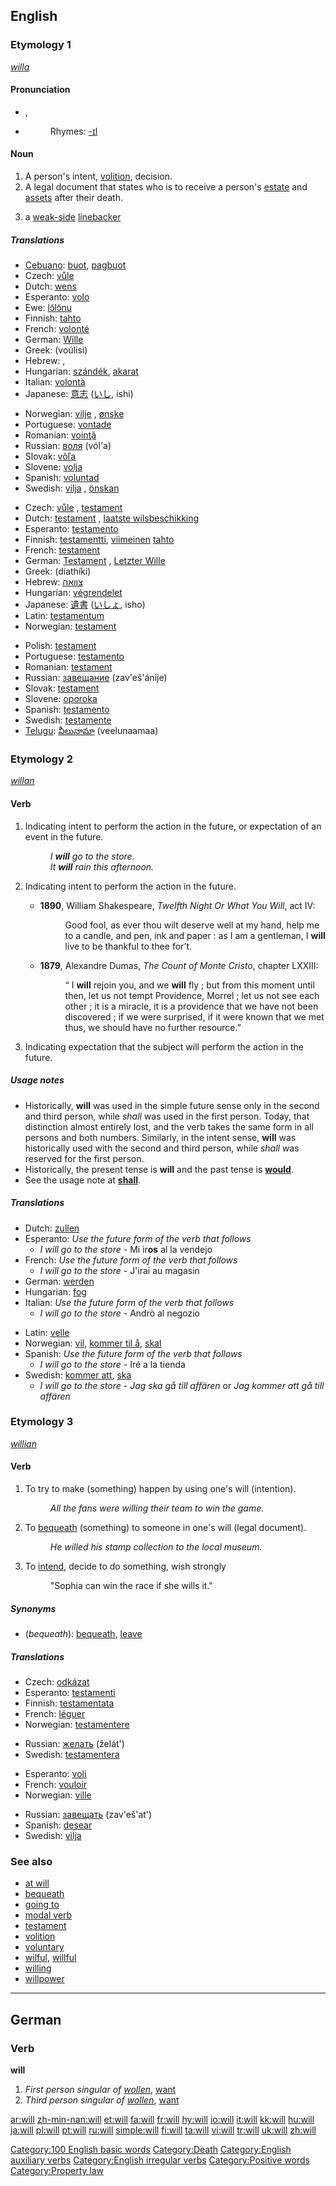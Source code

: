 {{see|Will}}
{{wikipedia}}
==English==

{{rank|said|would|been|47|will|no|them|when}}

===Etymology 1===
{{OE.}} ''[[willa]]''

====Pronunciation====
{{rfc-level|check placement of Pronunciation}}
* {{IPA|[[RP]] /wɪl/}}, {{SAMPA|/wIl/}}
*{{audio|en-us-will.ogg|Audio (US)}}
*:Rhymes: [[Rhymes:English:-ɪl|-ɪl]]

====Noun====
{{en-noun}}

# <!--DefA-->A person's intent, [[volition]], decision.
# <!--DefB-->A legal document that states who is to receive a person's [[estate]] and [[asset]]s after their death.
# {{fb}} a [[weak side|weak-side]] [[linebacker]]

=====Translations=====
<!--DefA-->
{{trans-top|volition}}
*[[Cebuano]]: [[buot]], [[pagbuot]]
*Czech: [[vůle]] {{f}}
*Dutch: [[wens]] {{m}}
*Esperanto: [[volo]]
*Ewe: [[lɔ̃lɔ̃nu]] {{n}}
*Finnish: [[tahto]]
*French: [[volonté]] {{f}}
*German: [[Wille]] {{m}}
*Greek: {{t-|el|βούληση|f|}} (voúlisi)
*Hebrew: {{he-translation|רצון|r"tzon}} {{m}}, {{he-translation|אבה|avah}}
*Hungarian: [[szándék]], [[akarat]]
*Italian: [[volontà]] {{f}}
*Japanese: [[意志]] ([[いし]], ishi)
{{trans-mid}}
*Norwegian: [[vilje]] {{m}}, [[ønske]] {{n}}
*Portuguese: [[vontade]] {{f}}
*Romanian: [[voinţă]] {{f}}
*Russian: [[воля]] (vól'a) {{f}}
*Slovak: [[vôľa]] {{f}}
*Slovene: [[volja]] {{f}}
*Spanish: [[voluntad]] {{f}}
*Swedish: [[vilja]] {{c}}, [[önskan]] {{c}}
{{trans-bottom}}

<!--DefB-->
{{trans-top|legal document}}
*Czech: [[vůle]] {{f}}, [[testament#Czech|testament]] {{m}}
*Dutch: [[testament]] {{n}}, [[laatste wilsbeschikking]] {{f}}
*Esperanto: [[testamento#Esperanto|testamento]]
*Finnish: [[testamentti]], [[viimeinen]] [[tahto]]
*French: [[testament#French|testament]] {{m}}
*German: [[Testament]] {{n}}, [[Letzter Wille]] {{m}}
*Greek: {{t-|el|διαθήκη|f|}} (diathíki)
*Hebrew: [[צוואה]] {{f}}
*Hungarian: [[végrendelet]]
*Japanese: [[遺書]] ([[いしょ]], isho)
*Latin: [[testamentum]] {{n}}
*Norwegian: [[testament]] {{n}}
{{trans-mid}}
*Polish: [[testament#Polish|testament]] {{m}}
*Portuguese: [[testamento#Portuguese|testamento]] {{m}}
*Romanian: [[testament#Romanian|testament]] {{n}}
*Russian: [[завещание]] (zav'eš'ánije) {{n}}
*Slovak: [[testament#Slovak|testament]] {{m}}
*Slovene: [[oporoka]] {{f}}
*Spanish: [[testamento]] {{m}}
*Swedish: [[testamente]] {{n}}
*[[Telugu]]: [[వీలునామా]] (veelunaamaa)
{{trans-bottom}}

===Etymology 2===
{{OE.}} ''[[willan]]''

====Verb====
{{en-verb|inf=-|will|-|would|-}}

# Indicating intent to perform the action in the future, or expectation of an event in the future.
#:''I '''will''' go to the store.''
#:''It '''will''' rain this afternoon.''
# {{context|dated|first person only}} Indicating intent to perform the action in the future.
#* '''1890''', William Shakespeare, ''Twelfth Night Or What You Will'', act IV:
#*: Good fool, as ever thou wilt deserve well at my hand, help me to a candle, and pen, ink and paper : as I am a gentleman, I '''will''' live to be thankful to thee for’t.
#* '''1879''', Alexandre Dumas, ''The Count of Monte Cristo'', chapter LXXIII:
#*: “ I '''will''' rejoin you, and we '''will''' fly ; but from this moment until then, let us not tempt Providence, Morrel ; let us not see each other ; it is a miracle,  it is a providence that we have not been discovered ; if we were surprised, if it were known that we met thus, we should have no further resource.”
# {{context|dated|second and third person only}} Indicating expectation that the subject will perform the action in the future.
<!--There are actually many more meanings as an auxiliary verb.-->

=====Usage notes=====
*Historically, '''will''' was used in the simple future sense only in the second and third person, while ''shall'' was used in the first person.  Today, that distinction almost entirely lost, and the verb takes the same form in all persons and both numbers.  Similarly, in the intent sense, '''will''' was historically used with the second and third person, while ''shall'' was reserved for the first person.
*Historically, the present tense is '''will''' and the past tense is '''[[would]]'''.
*See the usage note at '''[[shall]]'''.

=====Translations=====
{{trans-top|indicating future action}}
*Dutch: [[zullen]]
*Esperanto: ''Use the future form of the verb that follows''
**''I will go to the store'' - Mi ir'''os''' al la vendejo
*French: ''Use the future form of the verb that follows''
**''I will go to the store'' - J'irai au magasin
*German: [[werden]]
*Hungarian: [[fog]]
*Italian: ''Use the future form of the verb that follows''
**''I will go to the store'' - Andrò al negozio
{{trans-mid}}
*Latin: [[velle]]
*Norwegian: [[vil]], [[kommer til å]], [[skal]]
*Spanish: ''Use the future form of the verb that follows''
**''I will go to the store'' - Iré a la tienda
*Swedish: [[kommer att]], [[ska]]
**''I will go to the store'' - ''Jag ska gå till affären'' or ''Jag kommer att gå till affären''
{{trans-bottom}}

===Etymology 3===
{{OE.}} ''[[willian]]''

====Verb====
{{en-verb}}

# {{transitive}}<!--DefD--> To try to make (something) happen by using one's will (intention).
#:''All the fans were willing their team to win the game.''
# {{transitive}}<!--DefE--> To [[bequeath]] (something) to someone in one's will (legal document).
#:''He willed his stamp collection to the local museum.''
# {{transitive}} <!--DefF--> To [[intend]], decide to do something, wish strongly
#: "Sophia can win the race if she wills it."

=====Synonyms=====
*<!--DefE-->(''bequeath''): [[bequeath]], [[leave]]

=====Translations=====
<!--DefE-->
{{trans-top|To bequeath}}
*Czech: [[odkázat]]
*Esperanto: [[testamenti]]
*Finnish: [[testamentata]]
*French: [[léguer]]
*Norwegian: [[testamentere]]
{{trans-mid}}
*Russian: [[желать]] (želát')
*Swedish: [[testamentera]]
{{trans-bottom}}

<!--DefF-->
{{trans-top|to wish strongly}}
*Esperanto: [[voli]]
*French: [[vouloir]]
*Norwegian: [[ville]]
{{trans-mid}}
*Russian: [[завещать]] (zav'eš'at')
*Spanish: [[desear]]
*Swedish: [[vilja]]
{{trans-bottom}}

===See also===
*[[at will]]
*[[bequeath]]
*[[going to]]
*[[modal verb]]
*[[testament]]
*[[volition]]
*[[voluntary]]
*[[wilful]], [[willful]]
*[[willing]]
*[[willpower]]

[[Category:100 English basic words]]
[[Category:Death]]
[[Category:English auxiliary verbs]]
[[Category:English irregular verbs]]

----

==German==

===Verb===
'''will'''

# <!--DefH--> ''First person singular of [[wollen]]'', [[want]]
# <!--DefI--> ''Third person singular of [[wollen]]'', [[want]]

[[Category:Positive words]]
[[Category:Property law]]

[[ar:will]]
[[zh-min-nan:will]]
[[et:will]]
[[fa:will]]
[[fr:will]]
[[hy:will]]
[[io:will]]
[[it:will]]
[[kk:will]]
[[hu:will]]
[[ja:will]]
[[pl:will]]
[[pt:will]]
[[ru:will]]
[[simple:will]]
[[fi:will]]
[[ta:will]]
[[vi:will]]
[[tr:will]]
[[uk:will]]
[[zh:will]]